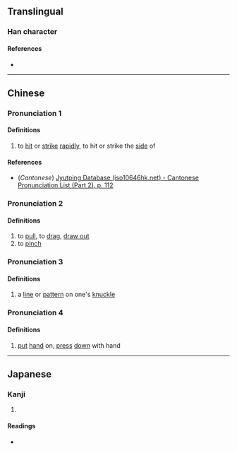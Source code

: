{{character info/new}}
==Translingual==

===Han character===
{{Han char|rn=64|rad=手|as=03|sn=6|four=57020|canj=QPI|ids=⿰扌勺}}

====References====
* {{Han ref|kx=0417.220|dkj=11797|dj=0764.140|hdz=31831.060|uh=625A|ud=25178|bh=C9EB|bd=51691}}

----

==Chinese==
{{zh-forms}}

===Pronunciation 1===
{{zh-pron
|m=diǎo
|c=tiu2
|mc=y
|oc=y
|ma=
|cat=v
}}

====Definitions====
{{zh-hanzi}}

# to [[hit]] or [[strike]] [[rapidly]], to hit or strike the [[side]] of

====References====
* (''Cantonese'') [http://www.iso10646hk.net/jp/document/download.jsp Jyutping Database (iso10646hk.net) - Cantonese Pronunciation List (Part 2), p. 112]

===Pronunciation 2===
{{zh-pron
|m=dí
|c=
|ma=
|cat=v
}}

====Definitions====
{{zh-hanzi}}

# to [[pull]], to [[drag]], [[draw out]]
# to [[pinch]]

===Pronunciation 3===
{{zh-pron
|m=yuē
|c=
|ma=
|cat=n
}}

====Definitions====
{{zh-hanzi}}

# a [[line]] or [[pattern]] on one's [[knuckle]]

===Pronunciation 4===
{{zh-pron
|m=lì
|c=
|ma=
|cat=v
}}

====Definitions====
{{zh-hanzi}}

# [[put]] [[hand]] on, [[press]] [[down]] with hand

----

==Japanese==

===Kanji===
{{ja-kanji|grade=|rs=手03}}

# {{defn|lang=ja|sort=手03}}

====Readings====
* {{ja-readings|on=[[ちょう]] (chō), [[てき]] (teki), [[ちゃく]] (chaku), [[しゃく]] (shaku)|kun=[[はやくうつ]] (hayakuutsu)}}